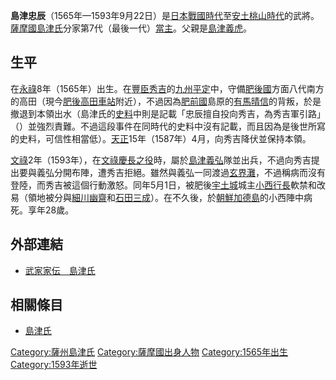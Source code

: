 {{blpunsourced|time=2016-10-09T07:42:23+00:00}}
{{日本武士
|名稱= 島津 忠辰
|圖片名稱= 
|圖片大小= 
|圖片說明= 
|時代= [[日本戰國時代|日本戰國時代]]—[[安土桃山時代|安土桃山時代]]
|出生日期= [[永祿|永祿]]8年（1565年）
|出生地點= 
|逝世日期= [[文祿|文祿]]2年8月27日（1593年9月22日）
|逝世地點= 
|假名= 
|羅馬字= 
|幼名= 
|改名= 
|别名= 忠永<BR>和泉又太郎（通稱）
|諡号= 
|神号= 
|戒名= 通津宗庵
|洗禮名= 
|墓所= 
|朝廷官位= [[薩摩守|薩摩守]]
|幕府職位= 
|主君= [[島津義久|島津義久]]
|藩= 
|氏族= [[島津氏|島津氏]]{{tsl|ja|薩州家}}
|父母= 父：[[島津義虎|島津義虎]]
|養父= 
|養母= 
|兄弟= 弟：[[島津忠隣|忠隣]]、[[島津忠清|忠清]]、[[島津忠榮|忠榮]]、[[島津忠富|忠富]]、[[島津忠豐|忠豐]]
|姐妹= 姐：[[志岐親弘|志岐親弘]]室<BR>妹：[[小川有季|小川有季]]室？
|正室= 
|側室= 
|嗣子= 
|嗣女= 
|養子= 
|養女= 
}}
{{japanese|japanese=島津 忠辰|kana=しまづ ただとき|romaji=Shimazu Tadatoki}}
'''島津忠辰'''（1565年—1593年9月22日）是[[日本戰國時代|日本戰國時代]]至[[安土桃山時代|安土桃山時代]]的武將。[[薩摩國|薩摩國]][[島津氏|島津氏]]分家{{tsl|ja|薩州家}}第7代（最後一代）[[當主|當主]]。父親是[[島津義虎|島津義虎]]。

== 生平 ==
在[[永祿|永祿]]8年（1565年）出生。在[[豐臣秀吉|豐臣秀吉]]的[[九州平定|九州平定]]中，守備[[肥後國|肥後國]]方面八代南方的高田（現今[[肥後高田車站|肥後高田車站]]附近），不過因為[[肥前國|肥前國]]島原的[[有馬晴信|有馬晴信]]的背叛，於是撤退到本領出水（島津氏的[[史料|史料]]中則是記載「忠辰擅自投向秀吉，為秀吉軍引路」（{{lang|ja|忠辰が勝手に秀吉に寝返ったばかりか、秀吉軍の道案内までした}}）並強烈責難。不過這段事件在同時代的史料中沒有記載，而且因為是後世所寫的史料，可信性相當低）。[[天正_(日本)|天正]]15年（1587年）4月，向秀吉降伏並保持本領。

[[文祿|文祿]]2年（1593年），在[[文祿慶長之役|文祿慶長之役]]時，屬於[[島津義弘|島津義弘]]隊並出兵，不過向秀吉提出要與義弘分開布陣，遭秀吉拒絕。雖然與義弘一同渡過[[玄界灘|玄界灘]]，不過稱病而沒有登陸，而秀吉被這個行動激怒。同年5月1日，被肥後[[宇土城|宇土城]]城主[[小西行長|小西行長]]軟禁和改易（領地被分與[[細川幽齋|細川幽齋]]和[[石田三成|石田三成]]）。在不久後，於[[朝鮮半島|朝鮮]][[加德島|加德島]]的小西陣中病死。享年28歲。

== 外部連結 ==
*[http://www2.harimaya.com/sengoku/html/simazu.html 武家家伝＿島津氏] {{Wayback|url=http://www2.harimaya.com/sengoku/html/simazu.html |date=20210212110928 }}

== 相關條目 ==
*[[島津氏|島津氏]]{{tsl|ja|薩州家}}

{{島津氏歷代當主|島津薩州家|第7代|1585年—1595年}}
[[Category:薩州島津氏|Category:薩州島津氏]]
[[Category:薩摩國出身人物|Category:薩摩國出身人物]]
[[Category:1565年出生|Category:1565年出生]]
[[Category:1593年逝世|Category:1593年逝世]]